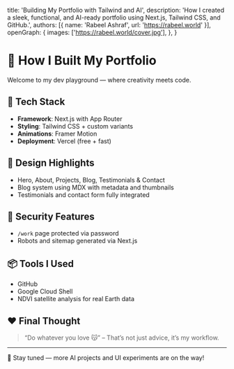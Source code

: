   title: 'Building My Portfolio with Tailwind and AI',
  description: 'How I created a sleek, functional, and AI-ready portfolio using Next.js, Tailwind CSS, and GitHub.',
  authors: [{ name: 'Rabeel Ashraf', url: 'https://rabeel.world' }],
  openGraph: {
    images: ['https://rabeel.world/cover.jpg'],
  },
}

# 🚀 How I Built My Portfolio

Welcome to my dev playground — where creativity meets code.

## 🧠 Tech Stack
- **Framework**: Next.js with App Router
- **Styling**: Tailwind CSS + custom variants
- **Animations**: Framer Motion
- **Deployment**: Vercel (free + fast)

## 🎨 Design Highlights
- Hero, About, Projects, Blog, Testimonials & Contact
- Blog system using MDX with metadata and thumbnails
- Testimonials and contact form fully integrated

## 🔐 Security Features
- `/work` page protected via password
- Robots and sitemap generated via Next.js

## 📦 Tools I Used
- GitHub
- Google Cloud Shell
- NDVI satellite analysis for real Earth data

## ❤️ Final Thought
> “Do whatever you love 😽” – That’s not just advice, it’s my workflow.

---

📝 Stay tuned — more AI projects and UI experiments are on the way!
